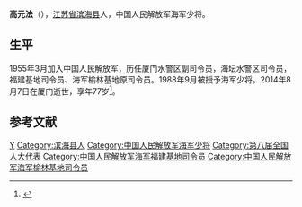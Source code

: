 '''高元法'''（{{bd|1937年|11月|2014年|8月7日|catIdx=Gao}}），[[江苏省|江苏省]][[滨海县|滨海县]]人，中国人民解放军海军少将。

==生平==
1955年3月加入中国人民解放军，历任厦门水警区副司令员，海坛水警区司令员，福建基地司令员、海军榆林基地原司令员。1988年9月被授予海军少将。2014年8月7日在厦门逝世，享年77岁<ref>{{cite news|title=高元法同志逝世|url=http://cpc.people.com.cn/n/2014/0830/c87393-25571282.html|accessdate=2014-08-30|newspaper=人民网|archive-date=2020-11-05|archive-url=https://web.archive.org/web/20201105060650/http://cpc.people.com.cn/n/2014/0830/c87393-25571282.html|dead-url=no}}</ref>。

==参考文献==
{{reflist}}
{{中国军事人物小作品}}
{{DEFAULTSORT:Gao}}
[[Category:高姓|Y]]
[[Category:滨海县人|Category:滨海县人]]
[[Category:中国人民解放军海军少将|Category:中国人民解放军海军少将]]
[[Category:第八届全国人大代表|Category:第八届全国人大代表]]
[[Category:中国人民解放军海军福建基地司令员|Category:中国人民解放军海军福建基地司令员]]
[[Category:中国人民解放军海军榆林基地司令员|Category:中国人民解放军海军榆林基地司令员]]